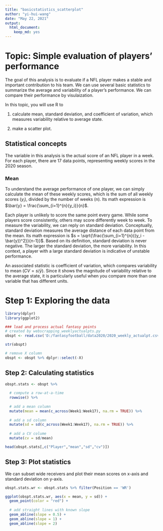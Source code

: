 ```yaml
---
title: "basicstatistics_scatterplot"
author: "yi-hui-wang"
date: "May 22, 2021"
output: 
  html_document: 
    keep_md: yes
---
```


# Topic: Simple evaluation of players' performance

The goal of this analysis is to evaluate if a NFL player makes a stable and important contribution to his team. We can use several basic statistics to summarize the average and variability of a player’s performance. We can compare their performance by visulaization.

In this topic, you will use R to 

1.	calculate mean, standard deviation, and coefficient of variation, which measures variability relative to average state.

2.	make a scatter plot.

## Statistical concepts
The variable in this analysis is the actual score of an NFL player in a week. For each player, there are 17 data points, representing weekly scores in the 2020 season.

### Mean
To understand the average performance of one player, we can simply calculate the mean of these weekly scores, which is the sum of all weekly scores ($y_i$), divided by the number of weeks (n). Its math expression is $\bar{y} = \frac{\sum_{i=1}^{n}{y_i}}{n}$.

Each player is unlikely to score the same point every game. While some players score consistently, others may score differently week to week. To measure the variability, we can reply on standard deviation. Conceptually, standard deviation measures the average distance of each data point from the mean. Its math expression is $s = \sqrt{\frac{\sum_{i=1}^{n}{(y_i - \bar{y})^2}}{n-1}}$. Based on its definition, standard deviation is never negative. The larger the standard deviation, the more variability. In this context, a player with a large standard deviation is indicative of unstable performance.

An associated statistic is coefficient of variation, which compares variability to mean ($CV = s/\bar{y}$). Since it shows the magnitude of variability relative to the average state, it is particularly useful when you compare more than one variable that has different units. 



# Step 1: Exploring the data

```r
library(dplyr)
library(ggplot2)

### load and process actual fantasy points
# created by webscrapping_weeklyactualpts.py
obspt <- read.csv('D:/fantasyfootball/data2020/2020_weekly_actualpt.csv')

str(obspt)

# remove X column
obspt <- obspt %>% dplyr::select(-X)

```

## Step 2: Calculating statistics
```r
obspt.stats <- obspt %>%
  
  # compute a row-at-a-time
  rowwise() %>%
  
  # add a mean column
  mutate(mean = mean(c_across(Week1:Week17), na.rm = TRUE)) %>%
  
  # add a sd column
  mutate(sd = sd(c_across(Week1:Week17), na.rm = TRUE)) %>%
  
  # add a CV colume
  mutate(cv = sd/mean)

head(obspt.stats[,c("Player","mean","sd","cv")])

```

## Step 3: Plot statistics 
We can subset wide receivers and plot their mean scores on x-axis and standard deviation on y-axis.

```r
obspt.stats.wr <- obspt.stats %>% filter(Position == 'WR')

ggplot(obspt.stats.wr, aes(x = mean, y = sd)) +
  geom_point(color = "red") +
  
  # add straight lines with known slope
  geom_abline(slope = 0.5) +
  geom_abline(slope = 1) +
  geom_abline(slope = 2)
```



